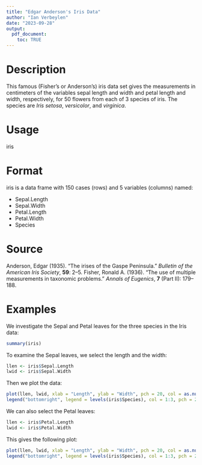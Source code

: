 ```yaml
---
title: "Edgar Anderson's Iris Data"
author: "Ian Verbeylen"
date: "2023-09-28"
output: 
  pdf_document:
    toc: TRUE
---
```


# Description

This famous (Fisher’s or Anderson’s) iris data set gives the measurements in centimeters of the variables
sepal length and width and petal length and width, respectively, for 50 flowers from each of 3 species of iris.
The species are *Iris setosa*, *versicolor*, and *virginica*.

# Usage

iris

# Format

iris is a data frame with 150 cases (rows) and 5 variables (columns) named:

- Sepal.Length
- Sepal.Width
- Petal.Length
- Petal.Width
- Species

# Source

Anderson, Edgar (1935). “The irises of the Gaspe Peninsula.” *Bulletin of the American Iris Society*, **59**: 2–5.
Fisher, Ronald A. (1936). “The use of multiple measurements in taxonomic problems.” *Annals of Eugenics*, **7** (Part II): 179–188.

# Examples
We investigate the Sepal and Petal leaves for the three species in the Iris data:

```r
summary(iris)
```

To examine the Sepal leaves, we select the length and the width:

```r
llen <- iris$Sepal.Length
lwid <- iris$Sepal.Width
```

Then we plot the data:

```r
plot(llen, lwid, xlab = "Length", ylab = "Width", pch = 20, col = as.numeric(iris$Species))
legend("bottomright", legend = levels(iris$Species), col = 1:3, pch = 20)
```

We can also select the Petal leaves:
```r
llen <- iris$Petal.Length
lwid <- iris$Petal.Width
```

This gives the following plot:

```r
plot(llen, lwid, xlab = "Length", ylab = "Width", pch = 20, col = as.numeric(iris$Species))
legend("bottomright", legend = levels(iris$Species), col = 1:3, pch = 20)
```



